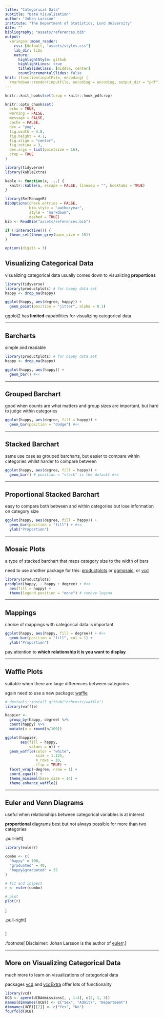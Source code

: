 ```yaml
---
title: "Categorical Data"
subtitle: "Data Visualization"
author: "Johan Larsson"
institute: "The Department of Statistics, Lund University"
date: ""
bibliography: "assets/references.bib"
output:
  xaringan::moon_reader:
    css: [default, "assets/styles.css"]
    lib_dir: libs
    nature:
      highlightStyle: github
      highlightLines: true
      titleSlideClass: [middle, center]
      countIncrementalSlides: false
knit: (function(inputFile, encoding) {
  rmarkdown::render(inputFile, encoding = encoding, output_dir = "pdf") })      
---
```


```r
knitr::knit_hooks$set(crop = knitr::hook_pdfcrop)

knitr::opts_chunk$set(
  echo = TRUE,
  warning = FALSE,
  message = FALSE,
  cache = FALSE,
  dev = "png",
  fig.width = 4.8,
  fig.height = 4.1,
  fig.align = "center",
  fig.retina = 3,
  dev.args = list(pointsize = 16),
  crop = TRUE
)

library(tidyverse)
library(kableExtra)

kable <- function(x, ...) {
  knitr::kable(x, escape = FALSE, linesep = "", booktabs = TRUE)
}

library(RefManageR)
BibOptions(check.entries = FALSE, 
           bib.style = "authoryear",
           style = "markdown",
           dashed = TRUE)
bib <- ReadBib("assets/references.bib")

if (!interactive()) {
  theme_set(theme_grey(base_size = 16))
}

options(digits = 3)
```

## Visualizing Categorical Data

visualizing categorical data usually comes down to visualizing **proportions**

```r
library(tidyverse)
library(productplots) # for happy data set
happy <- drop_na(happy)

ggplot(happy, aes(degree, happy)) + 
  geom_point(position = "jitter", alpha = 0.1)
```


ggplot2 has **limited** capabilities for visualizing categorical data

---

## Barcharts

simple and readable

```r
library(productplots) # for happy data set
happy <- drop_na(happy)

ggplot(happy, aes(happy)) +
  geom_bar() #<<
```

---

## Grouped Barchart

good when counts are what matters and group sizes are important, but hard to judge within
categories

```r
ggplot(happy, aes(degree, fill = happy)) +
  geom_bar(position = "dodge") #<<
```

---

## Stacked Barchart

same use case as grouped barcharts, but easier to compare within categories whilst
harder to compare between

```r
ggplot(happy, aes(degree, fill = happy)) +
  geom_bar() # position = "stack" is the default #<<
```

---

## Proportional Stacked Barchart

easy to compare both between and within categories but lose information on category size

```r
ggplot(happy, aes(degree, fill = happy)) +
  geom_bar(position = "fill") + #<<
  ylab("Proportion")
```

---

## Mosaic Plots

a type of stacked barchart that maps category size to 
the width of bars

need to use another package for this: [productplots](https://CRAN.R-project.org/package=productplots) or [ggmosaic](https://CRAN.R-project.org/package=ggmosaic), or [vcd](https://CRAN.R-project.org/package=vcd)

```r
library(productplots)
prodplot(happy, ~ happy + degree) + #<<
  aes(fill = happy) +
  theme(legend.position = "none") # remove legend
```

---

## Mappings

choice of mappings with categorical data is important

```r
ggplot(happy, aes(happy, fill = degree)) + #<<
  geom_bar(position = "fill", col = 1) +
  ylab("Proportion")
```

pay attention to **which relationship it is you want to display**

---

## Waffle Plots

suitable when there are large differences between categories

again need to use a new package: [waffle](https://CRAN.R-project.org/package=waffle)


```r
# devtools::install_github("hrbrmstr/waffle")
library(waffle)

happier <- 
  group_by(happy, degree) %>%
  count(happy) %>%
  mutate(n = round(n/100))

ggplot(happier, 
       aes(fill = happy, 
           values = n)) +
  geom_waffle(color = "white", 
              size = 1.125, 
              n_rows = 10,
              flip = TRUE) +
  facet_wrap(~degree, nrow = 1) +
  coord_equal() +
  theme_minimal(base_size = 14) +
  theme_enhance_waffle()
```

---

## Euler and Venn Diagrams

useful when relationships between categorical variables is at interest

**proportional** diagrams best but not always possible for more than two categories

.pull-left[
```r
library(eulerr)

combo <- c(
  "happy" = 100, 
  "graduated" = 40,
  "happy&graduated" = 35
)

# fit and inspect
r <- euler(combo)

# plot
plot(r)
```
]

.pull-right[
```r

```
]


.footnote[
Disclaimer: Johan Larsson is the author of [eulerr](https://CRAN.R-project.org/package=eulerr).
]

---

## More on Visualizing Categorical Data

much more to learn on visualizations of categorical data

packages [vcd](https://CRAN.R-project.org/package=vcd) and 
[vcdExtra](https://CRAN.R-project.org/package=vcdExtra) offer lots of functionality


```r
library(vcd)
UCB <- aperm(UCBAdmissions[, , 1:4], c(2, 1, 3))
names(dimnames(UCB)) <- c("Sex", "Admit?", "Department")
dimnames(UCB)[[2]] <- c("Yes", "No")
fourfold(UCB)
```



